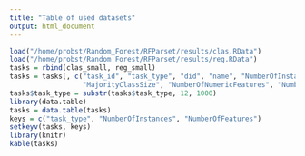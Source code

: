 ```yaml
---
title: "Table of used datasets"
output: html_document
---
```


```r
load("/home/probst/Random_Forest/RFParset/results/clas.RData")
load("/home/probst/Random_Forest/RFParset/results/reg.RData")
tasks = rbind(clas_small, reg_small)
tasks = tasks[, c("task_id", "task_type", "did", "name", "NumberOfInstances", "NumberOfFeatures", "NumberOfClasses",        
                  "MajorityClassSize", "NumberOfNumericFeatures", "NumberOfSymbolicFeatures")]
tasks$task_type = substr(tasks$task_type, 12, 1000)
library(data.table)
tasks = data.table(tasks)
keys = c("task_type", "NumberOfInstances", "NumberOfFeatures")
setkeyv(tasks, keys)
library(knitr)
kable(tasks)
```
